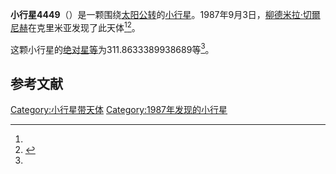 {{Infobox planet
| bgcolour = #FFFFC0
| name = 4449 Sobinov
| symbol = 
| image = 
| caption = 
| discovery = yes
| discovery_ref = 
| discoverer = [[柳德米拉·切爾尼赫|柳德米拉·切爾尼赫]]
| discovery_site = [[克里米亚|克里米亚]] 
| discovered = 1987年9月3日
| designations = yes
| mp_name = 
| named_after = 
| alt_names = 1987 RX3/ 1953 PT / 1973 EJ / 1981 SP3
| mp_category = [[主带小行星|主带小行星]]
| orbit_ref = <ref name="a">[http://ssd.jpl.nasa.gov/sbdb.cgi?sstr=4449 4449 Sobinov] {{Wayback|url=http://ssd.jpl.nasa.gov/sbdb.cgi?sstr=4449 |date=20210717204549 }}，小行星數據庫瀏覽器（JPL Small-Body Database Browser）－[[美国国家航空航天局|美国国家航空航天局]]喷气推进实验室</ref>
| epoch = 2456400.5 (2013年4月18日更新)
| aphelion = {{convert|3.437498992643257|AU|km|3|abbr=on|lk=out}}
| perihelion = {{convert|2.843831591816093|AU|km|3|abbr=on}}
| semimajor = {{convert|3.140665292229675|AU|km|3|abbr=on}}
| eccentricity = 0.094513001
| period = 2032.969717 [[日|日]]<br />5.57[[儒略年|儒略年]]
| avg_speed = 
| inclination = 4.89866937718875
| asc_node = 299.1674518900004
| mean_anomaly = 
| arg_peri = 311.8633389938689
| satellites = 
| physical_characteristics = yes
| dimensions = 
| mass = 
| density = 
| surface_grav = 
| escape_velocity = 
| sidereal_day = 
| axial_tilt = 
| pole_ecliptic_lat = 
| pole_ecliptic_lon = 
| albedo = 
| temperatures= 
| temp_name1 = 
| mean_temp_1 = 
| max_temp_1 = 
| temp_name2 = 
| max_temp_2 = 
| spectral_type = 
| abs_magnitude = 311.8633389938689
}}

'''小行星4449'''（{{lang-en|4449 Sobinov}}）是一颗围绕[[太阳|太阳]][[公转|公转]]的[[小行星|小行星]]。1987年9月3日，[[柳德米拉·切爾尼赫|柳德米拉·切爾尼赫]]在克里米亚发现了此天体<ref name="a" /><ref>{{cite news|title=小行星列表|url=http://cfa-www.harvard.edu/iau/lists/NumberedMPs.txt|accessdate=2013-07-08|newspaper=哈佛大学|archive-date=2008-05-17|archive-url=https://web.archive.org/web/20080517010638/http://cfa-www.harvard.edu/iau/lists/NumberedMPs.txt|dead-url=no}}</ref>。

这颗小行星的[[绝对星等|绝对星等]]为311.8633389938689等<ref name="a" />。

==参考文献==
{{reflist}}
{{Minor Planet Number|[[小行星4448|小行星4448]]|[[小行星4450|小行星4450]]}}

{{小天体}}

[[Category:小行星带天体|Category:小行星带天体]]
[[Category:1987年发现的小行星|Category:1987年发现的小行星]]

{{asteroid-stub}}